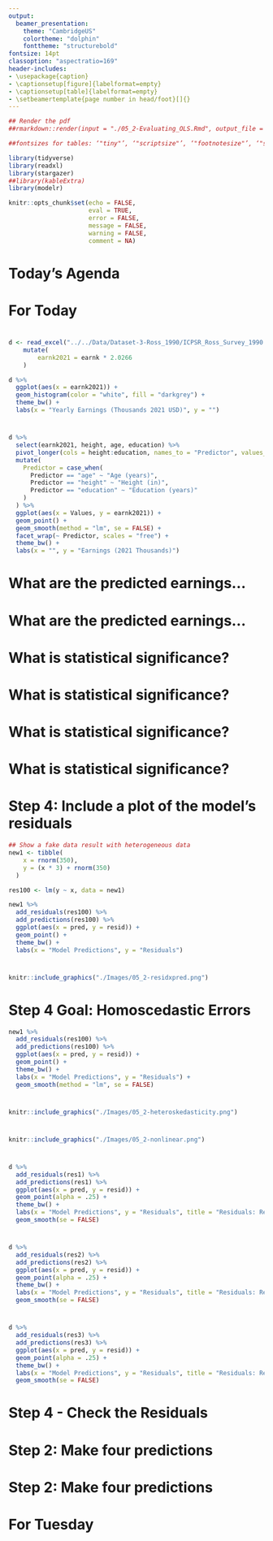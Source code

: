 ```yaml
---
output:
  beamer_presentation:
    theme: "CambridgeUS"
    colortheme: "dolphin"
    fonttheme: "structurebold"
fontsize: 14pt
classoption: "aspectratio=169"
header-includes:
- \usepackage{caption}
- \captionsetup[figure]{labelformat=empty}
- \captionsetup[table]{labelformat=empty}
- \setbeamertemplate{page number in head/foot}[]{}
---
```


```r
## Render the pdf
##rmarkdown::render(input = "./05_2-Evaluating_OLS.Rmd", output_file = "./05_2-Evaluating_OLS.pdf")

##fontsizes for tables: ‘"tiny"’, ‘"scriptsize"’, ‘"footnotesize"’, ‘"small"’, ‘"normalsize"’, ‘"large"’, ‘"Large"’, ‘"LARGE"’, ‘"huge"’, ‘"Huge"’

library(tidyverse)
library(readxl)
library(stargazer)
##library(kableExtra)
library(modelr)

knitr::opts_chunk$set(echo = FALSE,
                      eval = TRUE,
                      error = FALSE,
                      message = FALSE,
                      warning = FALSE,
                      comment = NA)

```


# Today's Agenda

\begin{Large}

Evaluating simple OLS regressions

\end{Large}

\vspace{.5in}

\begin{center}
Justin Leinaweaver (Spring 2022)
\end{center}



# For Today
\begin{Large}
\begin{enumerate}
\item Finish the model building work from class today

\vspace{.25in}

\item Use the four steps outlined in Wilson, Keating, and Beal-Hodges (2012) chapters 4 and 5 to evaluate the fit of our models of earnings. 
\end{enumerate}
\end{Large}



# 
\begin{large}
\begin{center}
\textbf{Can we build a useful model of yearly earnings in the Ross (1990) dataset?}
\end{center}
\end{large}

```r
d <- read_excel("../../Data/Dataset-3-Ross_1990/ICPSR_Ross_Survey_1990.xlsx", na = c("NA"), guess_max = 10000) %>%
    mutate(
        earnk2021 = earnk * 2.0266
    )

d %>%
  ggplot(aes(x = earnk2021)) +
  geom_histogram(color = "white", fill = "darkgrey") +
  theme_bw() +
  labs(x = "Yearly Earnings (Thousands 2021 USD)", y = "")
```



# 
\begin{large}
\begin{center}
\textbf{Can we build a useful model of yearly earnings in the Ross (1990) dataset?}
\end{center}
\end{large}

\vspace{.25in}

```r
d %>%
  select(earnk2021, height, age, education) %>%
  pivot_longer(cols = height:education, names_to = "Predictor", values_to = "Values") %>%
  mutate(
    Predictor = case_when(
      Predictor == "age" ~ "Age (years)",
      Predictor == "height" ~ "Height (in)",
      Predictor == "education" ~ "Education (years)"
    )
  ) %>%
  ggplot(aes(x = Values, y = earnk2021)) +
  geom_point() +
  geom_smooth(method = "lm", se = FALSE) +
  facet_wrap(~ Predictor, scales = "free") +
  theme_bw() +
  labs(x = "", y = "Earnings (2021 Thousands)")
```



#
\begin{center}
```r
## Simple Regression Options
res1 <- d %>% lm(data = ., earnk2021 ~ height)
res2 <- d %>% lm(data = ., earnk2021 ~ age)
res3 <- d %>% lm(data = ., earnk2021 ~ education)

## Save coefs
x1 <- round(coef(res1), 2)
x2 <- round(coef(res2), 2)
x3 <- round(coef(res3), 2)

stargazer(res1, res2, res3, omit.stat = "rsq", star.cutoffs = .05, notes = "*p < 0.05", notes.append = FALSE, digits = 2, covariate.labels = c("Height", "Age", "Education", "Constant"), dep.var.labels = "Earnings (2021)", dep.var.caption = "", float = FALSE, header = FALSE, font.size = "scriptsize")
```
\end{center}



#
\begin{columns}
\begin{column}{.5\textwidth}
\begin{center}
```r
stargazer(res1, res2, res3, star.cutoffs = .05, notes = "*p < 0.05", notes.append = FALSE, digits = 2, covariate.labels = c("Height", "Age", "Education", "Constant"), dep.var.labels = "Earnings (2021)", dep.var.caption = "", float = FALSE, header = FALSE, omit.stat=c("all"), font.size = "scriptsize")
```
\end{center}
\end{column}

\begin{column}{.5\textwidth}
```r
d %>%
  select(earnk2021, height, age, education) %>%
  pivot_longer(cols = height:education, names_to = "Predictor", values_to = "Values") %>%
  mutate(
    Predictor = case_when(
      Predictor == "age" ~ "Age (years)",
      Predictor == "height" ~ "Height (in)",
      Predictor == "education" ~ "Education (years)"
    )
  ) %>%
  ggplot(aes(x = Values, y = earnk2021)) +
  geom_point() +
  geom_smooth(method = "lm", se = FALSE) +
  facet_wrap(~ Predictor, scales = "free", ncol = 1) +
  theme_bw() +
  labs(x = "", y = "Earnings (2021 Thousands)")
```
\end{column}
\end{columns}


# What are the predicted earnings...

\begin{large}
For someone of average height in the sample?
\begin{itemize}
\item Avg height of `r round(mean(d$height, na.rm = TRUE), 1)` = `r str_c('\\$', round(x1[1]+x1[2]*round(mean(d$height, na.rm = TRUE), 1), 1), 'k')`
\end{itemize}

For someone of average age in the sample?
\begin{itemize}
\item Avg age of `r round(mean(d$age, na.rm = TRUE), 1)` = `r str_c('\\$', round(x2[1]+x2[2]*round(mean(d$age, na.rm = TRUE), 1), 1), 'k')`
\end{itemize}

For someone of average education in the sample?
\begin{itemize}
\item Avg education of `r round(mean(d$education, na.rm = TRUE), 1)` = `r str_c('\\$', round(x3[1]+x3[2]*round(mean(d$education, na.rm = TRUE), 1), 1), 'k')`
\end{itemize}
\end{large}



# What are the predicted earnings...
\begin{large}
Model 1: Height
\begin{itemize}
\item Avg = `r str_c('\\$', round(x1[1]+x1[2]*round(mean(d$height, na.rm = TRUE), 1), 1), 'k')` vs Maximum = ?
\end{itemize}

Model 2: Age
\begin{itemize}
\item Avg = `r str_c('\\$', round(x2[1]+x2[2]*round(mean(d$age, na.rm = TRUE), 1), 1), 'k')` vs Maximum = ?
\end{itemize}

Model 3: Education
\begin{itemize}
\item Avg = `r str_c('\\$', round(x3[1]+x3[2]*round(mean(d$education, na.rm = TRUE), 1), 1), 'k')` vs Maximum = ?
\end{itemize}
\end{large}



# What are the predicted earnings...
\begin{large}
Model 1: Height
\begin{itemize}
\item Avg = `r str_c('\\$', round(x1[1]+x1[2]*round(mean(d$height, na.rm = TRUE), 1), 1), 'k')` vs Maximum (`r round(max(d$height, na.rm = TRUE), 1)`) = ?
\end{itemize}

Model 2: Age
\begin{itemize}
\item Avg = `r str_c('\\$', round(x2[1]+x2[2]*round(mean(d$age, na.rm = TRUE), 1), 1), 'k')` vs Maximum (`r round(max(d$age, na.rm = TRUE), 1)`) = ?
\end{itemize}

Model 3: Education
\begin{itemize}
\item Avg = `r str_c('\\$', round(x3[1]+x3[2]*round(mean(d$education, na.rm = TRUE), 1), 1), 'k')` vs Maximum (`r round(max(d$education, na.rm = TRUE), 1)`) = ?
\end{itemize}
\end{large}



# What are the predicted earnings...
\begin{large}
Model 1: Height
\begin{itemize}
\item Avg = `r str_c('\\$', round(x1[1]+x1[2]*round(mean(d$height, na.rm = TRUE), 1), 1), 'k')` vs Maximum (`r round(max(d$height, na.rm = TRUE), 1)`) = `r str_c('\\$', round(x1[1]+x1[2]*round(max(d$height, na.rm = TRUE), 1), 1), 'k')`
\end{itemize}

Model 2: Age
\begin{itemize}
\item Avg = `r str_c('\\$', round(x2[1]+x2[2]*round(mean(d$age, na.rm = TRUE), 1), 1), 'k')` vs Maximum (`r round(max(d$age, na.rm = TRUE), 1)`) = `r str_c('\\$', round(x2[1]+x2[2]*round(max(d$age, na.rm = TRUE), 1), 1), 'k')`
\end{itemize}

Model 3: Education
\begin{itemize}
\item Avg = `r str_c('\\$', round(x3[1]+x3[2]*round(mean(d$education, na.rm = TRUE), 1), 1), 'k')` vs Maximum (`r round(max(d$education, na.rm = TRUE), 1)`) = `r str_c('\\$', round(x3[1]+x3[2]*round(max(d$education, na.rm = TRUE), 1), 1), 'k')`
\end{itemize}
\end{large}



#
\begin{center}
```r
stargazer(res1, res2, res3, omit.stat = "rsq", star.cutoffs = .05, notes = "*p < 0.05", notes.append = FALSE, digits = 2, covariate.labels = c("Height", "Age", "Education", "Constant"), dep.var.labels = "Earnings (2021)", dep.var.caption = "", float = FALSE, header = FALSE, font.size = "scriptsize")
```
\end{center}



# What is statistical significance?
\begin{center}
```r
stargazer(res3, omit.stat = "rsq", star.cutoffs = .05, notes = "*p < 0.05", notes.append = FALSE, digits = 2, covariate.labels = c("Education", "Constant"), dep.var.labels = "Earnings (2021)", dep.var.caption = "", float = FALSE, header = FALSE, font.size = "footnotesize")
```
\end{center}



# What is statistical significance?
\begin{columns}
\begin{column}{0.4\textwidth}
\begin{center}
```r
stargazer(res3, omit.stat = "rsq", star.cutoffs = .05, notes = "*p < 0.05", notes.append = FALSE, digits = 2, covariate.labels = c("Education", "Constant"), dep.var.labels = "Earnings (2021)", dep.var.caption = "", float = FALSE, header = FALSE, font.size = "scriptsize")
```
\end{center}
\end{column}

\begin{column}{0.6\textwidth}

\hspace{.25in}Alternative Hypothesis (H$_{A}$)
\begin{itemize}
\item Higher levels of education are associated with larger incomes.
\end{itemize}

\vspace{.25in}

\hspace{.25in}Null Hypothesis (H$_{0}$)
\begin{itemize}
\item Level of education is not associated with income.
\end{itemize}

\end{column}
\end{columns}



# What is statistical significance?
\begin{columns}
\begin{column}{0.5\textwidth}

```r
d %>%
  ggplot(aes(x = education, y = earnk2021)) +
  geom_jitter(width = 0, height = 0, alpha = .35) +
  geom_smooth(method = "lm", se = FALSE) +
  theme_bw() +
  coord_cartesian(ylim = c(-10, 200)) +
  labs(x = "Education (years)", y = "Earnings (2021 USD)", title = "Alternative Hypothesis")

```

\end{column}
\begin{column}{0.5\textwidth}

```r
d %>%
  ggplot(aes(x = education, y = earnk2021)) +
  geom_jitter(width = 0, height = 0, alpha = .35) +
  geom_hline(yintercept = mean(d$earnk2021), color = "red") +
  theme_bw() +
  coord_cartesian(ylim = c(-10, 200)) +
  labs(x = "Education (years)", y = "Earnings (2021 USD)", title = "Null Hypothesis")
```

\end{column}
\end{columns}



# P-Values: A shortcut to determining statistical significance

\begin{Large}
"The p-value is the probability of observing another computed test statistic ... that is more extreme (either positive or negative) than the one computed for your sample. ... Therefore, the smaller the p-value, the more support for the alternative hypothesis" (p82).
\end{Large}



# 
\begin{columns}
\begin{column}{0.4\textwidth}

\begin{center}
```r
stargazer(res3, omit.stat = "rsq", star.cutoffs = .05, notes = "*p < 0.05", notes.append = FALSE, digits = 2, covariate.labels = c("Education", "Constant"), dep.var.labels = "Earnings (2021)", dep.var.caption = "", float = FALSE, header = FALSE, font.size = "scriptsize")
```
\end{center}

\end{column}
\begin{column}{0.6\textwidth}

\vspace{.25in}

```r
d %>%
  ggplot(aes(x = education, y = earnk2021)) +
  geom_jitter(width = 0, height = 0, alpha = .35) +
  geom_smooth(method = "lm", se = FALSE) +
  geom_hline(yintercept = mean(d$earnk2021), color = "red", size = 1.1) +
  theme_bw() +
  coord_cartesian(ylim = c(-10, 200)) +
  labs(x = "Education (years)", y = "Earnings (2021 USD)")
```

\end{column}
\end{columns}



# What is statistical significance?
\begin{center}
```r
## Insignificant example
res4 <- d %>% lm(data = ., earnk2021 ~ smokenow)

stargazer(res4, omit.stat = "rsq", star.cutoffs = .05, notes = "*p < 0.05", notes.append = FALSE, digits = 2, covariate.labels = c("Non-Smoker"), dep.var.labels = "Earnings (2021)", dep.var.caption = "", float = FALSE, header = FALSE, font.size = "footnotesize")
```
\end{center}



# 
\begin{columns}
\begin{column}{0.4\textwidth}

\begin{center}
```r
stargazer(res4, omit.stat = "rsq", star.cutoffs = .05, notes = "*p < 0.05", notes.append = FALSE, digits = 2, covariate.labels = c("Non-Smoker"), dep.var.labels = "Earnings (2021)", dep.var.caption = "", float = FALSE, header = FALSE, font.size = "footnotesize")
```
\end{center}

\end{column}
\begin{column}{0.6\textwidth}

\vspace{.25in}

```r
d %>%
  ggplot(aes(x = smokenow, y = earnk2021)) +
  geom_jitter(width = .1, height = 0, alpha = .35) +
  geom_smooth(method = "lm", se = FALSE, size = 1.1) +
  geom_segment(x = 1, xend = 2, y = mean(d$earnk2021), yend = mean(d$earnk2021), color = "red") +
  theme_minimal() +
  labs(x = "", y = "Earnings (2021 USD)", title = "Alternative vs the Null Hypothesis") +
  scale_x_continuous(breaks = c(1,2), labels = c("Smoker", "Non-Smoker"), limits = c(0.75,2.25))
```

\end{column}
\end{columns}



#
\begin{center}
```r
stargazer(res1, res2, res3, omit.stat = "rsq", star.cutoffs = .05, notes = "*p < 0.05", notes.append = FALSE, digits = 2, covariate.labels = c("Height", "Age", "Education", "Constant"), dep.var.labels = "Earnings (2021)", dep.var.caption = "", float = FALSE, header = FALSE, font.size = "scriptsize")
```
\end{center}



# Step 4: Include a plot of the model's residuals
```r
## Show a fake data result with heterogeneous data
new1 <- tibble(
    x = rnorm(350),
    y = (x * 3) + rnorm(350)
  )

res100 <- lm(y ~ x, data = new1)

new1 %>%
  add_residuals(res100) %>%
  add_predictions(res100) %>%
  ggplot(aes(x = pred, y = resid)) +
  geom_point() +
  theme_bw() +
  labs(x = "Model Predictions", y = "Residuals") 
```


#
```r
knitr::include_graphics("./Images/05_2-residxpred.png")
```


# Step 4 Goal: Homoscedastic Errors
```r
new1 %>%
  add_residuals(res100) %>%
  add_predictions(res100) %>%
  ggplot(aes(x = pred, y = resid)) +
  geom_point() +
  theme_bw() +
  labs(x = "Model Predictions", y = "Residuals") +
  geom_smooth(method = "lm", se = FALSE)
```


#
```r
knitr::include_graphics("./Images/05_2-heteroskedasticity.png")
```


#
```r
knitr::include_graphics("./Images/05_2-nonlinear.png")
```


# 
```r
d %>%
  add_residuals(res1) %>%
  add_predictions(res1) %>%
  ggplot(aes(x = pred, y = resid)) +
  geom_point(alpha = .25) +
  theme_bw() +
  labs(x = "Model Predictions", y = "Residuals", title = "Residuals: Regressing Earnings on Height") +
  geom_smooth(se = FALSE)
```



# 
```r
d %>%
  add_residuals(res2) %>%
  add_predictions(res2) %>%
  ggplot(aes(x = pred, y = resid)) +
  geom_point(alpha = .25) +
  theme_bw() +
  labs(x = "Model Predictions", y = "Residuals", title = "Residuals: Regressing Earnings on Age") +
  geom_smooth(se = FALSE)
```


# 
```r
d %>%
  add_residuals(res3) %>%
  add_predictions(res3) %>%
  ggplot(aes(x = pred, y = resid)) +
  geom_point(alpha = .25) +
  theme_bw() +
  labs(x = "Model Predictions", y = "Residuals", title = "Residuals: Regressing Earnings on Education") +
  geom_smooth(se = FALSE)

```


#
\begin{center}
```r
stargazer(res1, res2, res3, omit.stat = "rsq", star.cutoffs = .05, notes = "*p < 0.05", notes.append = FALSE, digits = 2, covariate.labels = c("Height", "Age", "Education", "Constant"), dep.var.labels = "Earnings (2021)", dep.var.caption = "", float = FALSE, header = FALSE, font.size = "scriptsize")
```
\end{center}



#
\begin{huge}
\begin{center}
Which is a better model of personal income (earnk):

\begin{enumerate}
\item Mother's education level, or

\item Personal exercise
\end{enumerate}
\end{center}
\end{huge}



#
\begin{Large}
\begin{center}
Which is a better model of personal income (earnk):

\begin{enumerate}
\item Mother's education level, or

\item Personal exercise
\end{enumerate}
\end{center}

\vspace{.3in}

Step 1: Fit and evaluate both models
\begin{itemize}
\item Scatterplots, regression tables and residuals plots
\end{itemize}
\end{Large}



#
\begin{center}
```r
## Which is a better model of earnings: Mother's education or Father's education
res1 <- d %>% lm(data = ., earnk2021 ~ mother_education)
res2 <- d %>% lm(data = ., earnk2021 ~ exercise)

## Save coefs
x1 <- round(coef(res1), 2)
x2 <- round(coef(res2), 2)

stargazer(res1, res2, omit.stat = c("rsq"), star.cutoffs = .05, notes = "*p < 0.05", notes.append = FALSE, digits = 2, covariate.labels = c("Mother's Education", "Exercise", "Constant"), dep.var.labels = "Earnings (2021)", dep.var.caption = "", float = FALSE, header = FALSE, font.size = "footnotesize")
```
\end{center}



#
\begin{columns}
\begin{column}{0.5\textwidth}

\vspace{.2in}

```r
d %>%
  select(earnk2021, mother_education, exercise) %>%
  pivot_longer(cols = mother_education:exercise, names_to = "Predictor", values_to = "Values") %>%
  mutate(
    Predictor = if_else(Predictor == "mother_education", "Mother's Education", "Strenuous Exercise")
  ) %>%
  ggplot(aes(x = Values, y = earnk2021)) +
  geom_point() +
  geom_smooth(method = "lm", se = FALSE) +
  facet_wrap(~ Predictor, scales = "free", ncol = 1) +
  theme_bw() +
  labs(x = "", y = "Earnings (2021)")
```

\end{column}
\begin{column}{0.5\textwidth}

```r
stargazer(res1, res2, omit.stat = c("rsq", "f", "ser"), star.cutoffs = .05, notes = "*p < 0.05", notes.append = FALSE, digits = 2, covariate.labels = c("Mother's Education", "Exercise", "Constant"), dep.var.labels = "Earnings (2021)", dep.var.caption = "", float = FALSE, header = FALSE, font.size = "footnotesize")
```

\end{column}
\end{columns}



# Step 4 - Check the Residuals
\begin{columns}
\begin{column}{0.5\textwidth}

```r
d %>%
  add_residuals(res1) %>%
  add_predictions(res1) %>%
  ggplot(aes(x = pred, y = resid)) +
  geom_point() +
  geom_smooth(method = "lm", se = FALSE) +
  theme_bw() +
    labs(x = "Model Predictions", y = "Residuals",
         title = "Mother's Education Model")
```
\end{column}
\begin{column}{0.5\textwidth}
```r
d %>%
  add_residuals(res2) %>%
  add_predictions(res2) %>%
  ggplot(aes(x = pred, y = resid)) +
  geom_point() +
  geom_smooth(method = "lm", se = FALSE) +
  theme_bw() +
    labs(x = "Model Predictions", y = "Residuals",
         title = "Strenuous Exercise Model")
```
\end{column}
\end{columns}



# Step 2: Make four predictions
\begin{large}

\textbf{Mother's Education Model}
\begin{enumerate}
\item Mother completed high school (12)
\item Mother completed college (16)
\end{enumerate}

\textbf{Strenuous Exercise Model}
\begin{enumerate}
\item No strenuous exercise (1)
\item Strenuous exercise > 3x per week (7)
\end{enumerate}

\end{large}


# Step 2: Make four predictions
\begin{large}

\textbf{Mother's Education Model}
\begin{enumerate}
\item Mother completed high school (12) = `r str_c('\\$', round(x1[1]+x1[2]*12, 1), 'k')`
\item Mother completed college (16) = `r str_c('\\$', round(x1[1]+x1[2]*16, 1), 'k')`
\end{enumerate}

\textbf{Strenuous Exercise Model}
\begin{enumerate}
\item No strenuous exercise (1) = `r str_c('\\$', round(x2[1]+x2[2]*1, 1), 'k')`
\item Strenuous exercise > 3x per week (7) = `r str_c('\\$', round(x2[1]+x2[2]*7, 1), 'k')`
\end{enumerate}

\end{large}



# For Tuesday

\begin{huge}
\begin{center}
Use chapter 5 of the textbook to add confidence intervals to our four model predictions.
\end{center}
\end{huge}

